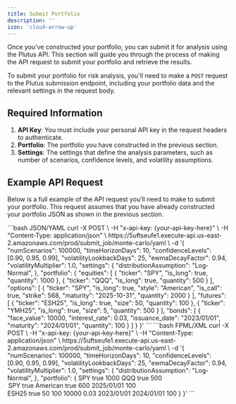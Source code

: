 ```yaml
---
title: Submit Portfolio
description: ''
icon: 'cloud-arrow-up'
---
```


Once you’ve constructed your portfolio, you can submit it for analysis using the Plutus API. This section will guide you through the process of making the API request to submit your portfolio and retrieve the results.

To submit your portfolio for risk analysis, you'll need to make a `POST` request to the Plutus submission endpoint, including your portfolio data and the relevant settings in the request body.

## Required Information

1. **API Key**: You must include your personal API key in the request headers to authenticate.
2. **Portfolio**: The portfolio you have constructed in the previous section.
3. **Settings**: The settings that define the analysis parameters, such as number of scenarios, confidence levels, and volatility assumptions.

## Example API Request

Below is a full example of the API request you’ll need to make to submit your portfolio. This request assumes that you have already constructed your portfolio JSON as shown in the previous section.

<CodeGroup>
```bash JSON/YAML
curl -X POST \
-H "x-api-key: {your-api-key-here}" \
-H "Content-Type: application/json" \
https://5uftseufe1.execute-api.us-east-2.amazonaws.com/prod/submit_job/monte-carlo/yaml \
-d '{
    "numScenarios": 100000,
    "timeHorizonDays": 10,
    "confidenceLevels": [0.90, 0.95, 0.99],
    "volatilityLookbackDays": 25,
    "ewmaDecayFactor": 0.94,
    "volatilityMultiplier": 1.0,
    "settings": {
        "distributionAssumption": "Log-Normal",
    },
    "portfolio": {
        "equities": [
            {
                "ticker": "SPY",
                "is_long": true,
                "quantity": 1000
            },
            {
                "ticker": "QQQ",
                "is_long": true,
                "quantity": 500
            }
        ],
        "options": [
            {
                "ticker": "SPY",
                "is_long": true,
                "style": "American",
                "is_call": true,
                "strike": 568,
                "maturity": "2025-10-31",
                "quantity": 2000
            }
        ],
        "futures": [
            {
                "ticker": "ESH25",
                "is_long": true,
                "size": 50,
                "quantity": 100
            },
            {
                "ticker": "YMH25",
                "is_long": true,
                "size": 5,
                "quantity": 500
            }
        ],
        "bonds": [
            {
                "face_value": 10000,
                "interest_rate": 0.03,
                "issuance_date": "2023/01/01",
                "maturity": "2024/01/01",
                "quantity": 100
            }
        ]
    }
}'
```
```bash FPML/XML
curl -X POST \
-H "x-api-key: {your-api-key-here}" \
-H "Content-Type: application/json" \
https://5uftseufe1.execute-api.us-east-2.amazonaws.com/prod/submit_job/monte-carlo/yaml \
-d '{
    "numScenarios": 100000,
    "timeHorizonDays": 10,
    "confidenceLevels": [0.90, 0.95, 0.99],
    "volatilityLookbackDays": 25,
    "ewmaDecayFactor": 0.94,
    "volatilityMultiplier": 1.0,
    "settings": {
        "distributionAssumption": "Log-Normal",
    },
    "portfolio": {
        <portfolio>
            <equities>
                <equity>
                    <ticker>SPY</ticker>
                    <is_long>true</is_long>
                    <quantity>1000</quantity>
                </equity>
                <equity>
                    <ticker>QQQ</ticker>
                    <is_long>true</is_long>
                    <quantity>500</quantity>
                </equity>
            </equities>
            <options>
                <option>
                    <ticker>SPY</ticker>
                    <is_long>true</is_long>
                    <style>American</style>
                    <is_call>true</is_call>
                    <strike>600</strike>
                    <maturity>2025/01/01</maturity>
                    <quantity>100</quantity>
                </option>
            </options>
            <futures>
                <future>
                    <ticker>ESH25</ticker>
                    <is_long>true</is_long>
                    <size>50</size>
                    <quantity>100</quantity>
                </future>
            </futures>
            <bonds>
                <bond>
                    <face_value>10000</face_value>
                    <interest_rate>0.03</interest_rate>
                    <issuance_date>2023/01/01</issuance_date>
                    <maturity>2024/01/01</issuance_date>
                    <quantity>100</quantity>
                </bond>
            </bonds>
        </portfolio>
    }
}'
```
</CodeGroup>
